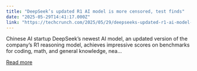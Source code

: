 ```yaml
---
title: "DeepSeek’s updated R1 AI model is more censored, test finds"
date: "2025-05-29T14:41:17.000Z"
link: "https://techcrunch.com/2025/05/29/deepseeks-updated-r1-ai-model-is-more-censored-test-finds/"
---
```


Chinese AI startup DeepSeek&#8217;s newest AI model, an updated version of the company&#8217;s R1 reasoning model, achieves impressive scores on benchmarks for coding, math, and general knowledge, nea...

[Read more](https://techcrunch.com/2025/05/29/deepseeks-updated-r1-ai-model-is-more-censored-test-finds/)
